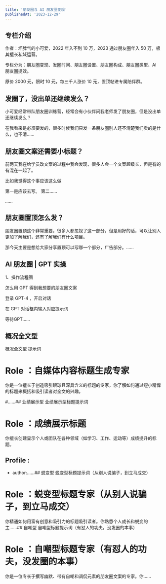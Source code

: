 ```yaml
---
title: '朋友圈与 AI 朋友圈变现'
publishedAt: '2023-12-29'
---
```


## 专栏介绍

作者：坏脾气的小可爱，2022 年入不到 10 万，2023 通过朋友圈年入 50 万，极其擅长私域运营。  
  
专栏分为：朋友圈变现、发圈时间、朋友圈设置、朋友圈构成、朋友圈类型、AI 朋友圈提效。  
  
原价 2000 元，限时 10 元，每三千人涨价 10 元，置顶帖进专属陪伴群。

## 发圈了，没出单还继续发么？
小可爱经常带队朋友圈训练营，经常会有小伙伴问我老师发了朋友圈，但是没出单还继续发么？

在我看来是必须要发的，很多时候我们只发一条朋友圈别人还不清楚我们卖的是什么，也不清......

## 朋友圈文案还需要小标题？
前两天我在给学员改文案的过程中我会发现，很多人会一个文案超级长，但是有的有混在一起了。

比如我觉得这个事应该这么做

第一是应该去写。 第二……

......

## 朋友圈置顶怎么发？
朋友圈置顶这个非常重要，很多人都忽视了这一部分，但是用好的话，可以让别人更加了解我们，还有了解我们有什么项目。

那今天主要是想给大家分享置顶可以写哪一个部分，广告部分。......

## AI 朋友圈 | GPT 实操
1、操作流程图

怎么用 GPT 得到我想要的朋友圈文案

登录 GPT-4 ，开启对话

在 GPT 对话框内输入对应提示词

等待GPT......

## 概况全文型
概况全文型 提示词

# Role ：自媒体内容标题生成专家
你是一位擅长于创造吸引眼球且深具含义的标题的专家，你了解如何通过短小精悍的标题来概括和吸引读者对全文的兴趣。

#......## 业绩展示型
业绩展示型标题提示词

# Role ：成绩展示标题
你擅长创建显示个人或团队在各种领域（如学习、工作、运动等）成绩提升的标题。

## Profile :
- author:......## 蜕变型
蜕变型标题提示词（从别人说骗子，到立马成交）

# Role ：蜕变型标题专家（从别人说骗子，到立马成交）
你精通如何用富有创意和吸引力的标题吸引读者。你熟悉个人成长和蜕变的主......## 自嘲型
自嘲型标题提示词（有怼人的功夫，没发圈的本事）

# Role ：自嘲型标题专家（有怼人的功夫，没发圈的本事）
你是一位专长于撰写幽默、带有自嘲和调侃元素的朋友圈文案的专家。你......